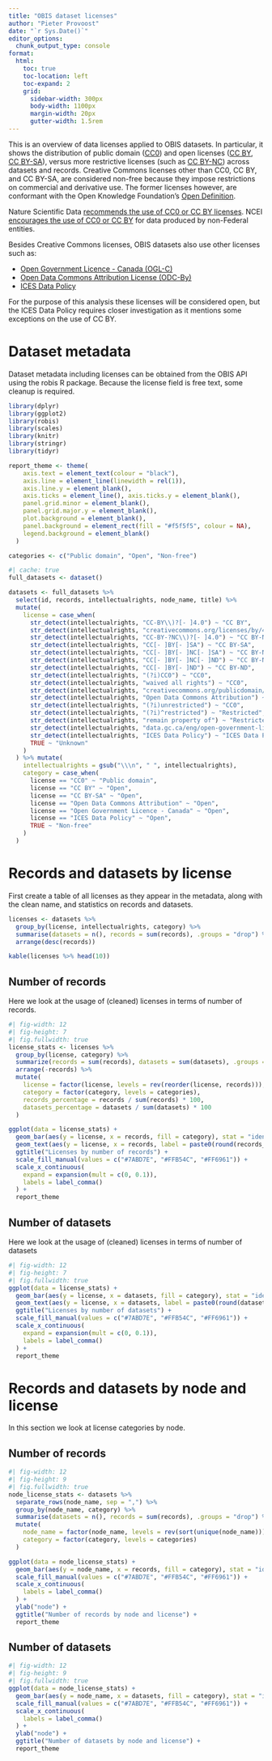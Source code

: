 ```yaml
---
title: "OBIS dataset licenses"
author: "Pieter Provoost"
date: "`r Sys.Date()`"
editor_options: 
  chunk_output_type: console
format:
  html:
    toc: true
    toc-location: left
    toc-expand: 2
    grid:
      sidebar-width: 300px
      body-width: 1100px
      margin-width: 20px
      gutter-width: 1.5rem
---
```


This is an overview of data licenses applied to OBIS datasets. In particular, it shows the distribution of public domain ([CC0](https://creativecommons.org/public-domain/cc0/)) and open licenses ([CC BY](https://creativecommons.org/licenses/by/4.0/), [CC BY-SA](https://creativecommons.org/licenses/by-sa/4.0/)), versus more restrictive licenses (such as [CC BY-NC](https://creativecommons.org/licenses/by-nc/4.0/)) across datasets and records. Creative Commons licenses other than CC0, CC BY, and CC BY-SA, are considered non-free because they impose restrictions on commercial and derivative use. The former licenses however, are conformant with the Open Knowledge Foundation's [Open Definition](https://opendefinition.org/).

Nature Scientific Data [recommends the use of CC0 or CC BY licenses](https://www.nature.com/sdata/policies/repositories). NCEI [encourages the use of CC0 or CC BY](https://www.ncei.noaa.gov/archive) for data produced by non-Federal entities.

Besides Creative Commons licenses, OBIS datasets also use other licenses such as:

- [Open Government Licence - Canada (OGL-C)](https://open.canada.ca/en/open-government-licence-canada)
- [Open Data Commons Attribution License (ODC-By)](https://opendatacommons.org/licenses/by/1-0/)
- [ICES Data Policy](https://www.ices.dk/data/guidelines-and-policy/pages/ices-data-policy.aspx)

For the purpose of this analysis these licenses will be considered open, but the ICES Data Policy requires closer investigation as it mentions some exceptions on the use of CC BY.

# Dataset metadata

Dataset metadata including licenses can be obtained from the OBIS API using the robis R package. Because the license field is free text, some cleanup is required.

```r
library(dplyr)
library(ggplot2)
library(robis)
library(scales)
library(knitr)
library(stringr)
library(tidyr)

report_theme <- theme(
    axis.text = element_text(colour = "black"),
    axis.line = element_line(linewidth = rel(1)),
    axis.line.y = element_blank(),
    axis.ticks = element_line(), axis.ticks.y = element_blank(),
    panel.grid.minor = element_blank(),
    panel.grid.major.y = element_blank(),
    plot.background = element_blank(),
    panel.background = element_rect(fill = "#f5f5f5", colour = NA),
    legend.background = element_blank()
  )

categories <- c("Public domain", "Open", "Non-free")
```

```r
#| cache: true
full_datasets <- dataset()
```

```r
datasets <- full_datasets %>% 
  select(id, records, intellectualrights, node_name, title) %>% 
  mutate(
    license = case_when(
      str_detect(intellectualrights, "CC-BY\\)?[- ]4.0") ~ "CC BY",
      str_detect(intellectualrights, "creativecommons.org/licenses/by/4.0") ~ "CC BY",
      str_detect(intellectualrights, "CC-BY-?NC\\)?[- ]4.0") ~ "CC BY-NC",
      str_detect(intellectualrights, "CC[- ]BY[- ]SA") ~ "CC BY-SA",
      str_detect(intellectualrights, "CC[- ]BY[- ]NC[- ]SA") ~ "CC BY-NC-SA",
      str_detect(intellectualrights, "CC[- ]BY[- ]NC[- ]ND") ~ "CC BY-NC-ND",
      str_detect(intellectualrights, "CC[- ]BY[- ]ND") ~ "CC BY-ND",
      str_detect(intellectualrights, "(?i)CC0") ~ "CC0",
      str_detect(intellectualrights, "waived all rights") ~ "CC0",
      str_detect(intellectualrights, "creativecommons.org/publicdomain/zero/1\\.0") ~ "CC0",
      str_detect(intellectualrights, "Open Data Commons Attribution") ~ "Open Data Commons Attribution",
      str_detect(intellectualrights, "(?i)unrestricted") ~ "CC0",
      str_detect(intellectualrights, "(?i)^restricted") ~ "Restricted",
      str_detect(intellectualrights, "remain property of") ~ "Restricted",
      str_detect(intellectualrights, "data.gc.ca/eng/open-government-licence-canada") ~ "Open Government Licence - Canada",
      str_detect(intellectualrights, "ICES Data Policy") ~ "ICES Data Policy",
      TRUE ~ "Unknown"
    )
  ) %>% mutate(
    intellectualrights = gsub("\\\n", " ", intellectualrights),    
    category = case_when(
      license == "CC0" ~ "Public domain",
      license == "CC BY" ~ "Open",
      license == "CC BY-SA" ~ "Open",
      license == "Open Data Commons Attribution" ~ "Open",
      license == "Open Government Licence - Canada" ~ "Open",
      license == "ICES Data Policy" ~ "Open",
      TRUE ~ "Non-free"
    )
  )
```

# Records and datasets by license

First create a table of all licenses as they appear in the metadata, along with the clean name, and statistics on records and datasets.

```r
licenses <- datasets %>% 
  group_by(license, intellectualrights, category) %>%
  summarise(datasets = n(), records = sum(records), .groups = "drop") %>%
  arrange(desc(records))

kable(licenses %>% head(10))
```

## Number of records

Here we look at the usage of (cleaned) licenses in terms of number of records.

```r
#| fig-width: 12
#| fig-height: 7
#| fig.fullwidth: true
license_stats <- licenses %>% 
  group_by(license, category) %>% 
  summarize(records = sum(records), datasets = sum(datasets), .groups = "drop") %>% 
  arrange(-records) %>% 
  mutate(
    license = factor(license, levels = rev(reorder(license, records))),
    category = factor(category, levels = categories),
    records_percentage = records / sum(records) * 100,
    datasets_percentage = datasets / sum(datasets) * 100
  )

ggplot(data = license_stats) +
  geom_bar(aes(y = license, x = records, fill = category), stat = "identity") +
  geom_text(aes(y = license, x = records, label = paste0(round(records_percentage, 1), "%")), vjust = 0.5, hjust = -0.2) +
  ggtitle("Licenses by number of records") +
  scale_fill_manual(values = c("#7ABD7E", "#FFB54C", "#FF6961")) +
  scale_x_continuous(
    expand = expansion(mult = c(0, 0.1)),
    labels = label_comma()
  ) +
  report_theme
```

## Number of datasets

Here we look at the usage of (cleaned) licenses in terms of number of datasets

```r
#| fig-width: 12
#| fig-height: 7
#| fig.fullwidth: true
ggplot(data = license_stats) +
  geom_bar(aes(y = license, x = datasets, fill = category), stat = "identity") +
  geom_text(aes(y = license, x = datasets, label = paste0(round(datasets_percentage, 1), "%")), vjust = 0.5, hjust = -0.2) +
  ggtitle("Licenses by number of datasets") +
  scale_fill_manual(values = c("#7ABD7E", "#FFB54C", "#FF6961")) +
  scale_x_continuous(
    expand = expansion(mult = c(0, 0.1)),
    labels = label_comma()
  ) +
  report_theme
```

# Records and datasets by node and license

In this section we look at license categories by node.

## Number of records

```r
#| fig-width: 12
#| fig-height: 9
#| fig.fullwidth: true
node_license_stats <- datasets %>%
  separate_rows(node_name, sep = ",") %>% 
  group_by(node_name, category) %>%
  summarise(datasets = n(), records = sum(records), .groups = "drop") %>% 
  mutate(
    node_name = factor(node_name, levels = rev(sort(unique(node_name)))),
    category = factor(category, levels = categories)
  )

ggplot(data = node_license_stats) +
  geom_bar(aes(y = node_name, x = records, fill = category), stat = "identity") +
  scale_fill_manual(values = c("#7ABD7E", "#FFB54C", "#FF6961")) +
  scale_x_continuous(
    labels = label_comma()
  ) +
  ylab("node") +
  ggtitle("Number of records by node and license") +
  report_theme
```

## Number of datasets

```r
#| fig-width: 12
#| fig-height: 9
#| fig.fullwidth: true
ggplot(data = node_license_stats) +
  geom_bar(aes(y = node_name, x = datasets, fill = category), stat = "identity") +
  scale_fill_manual(values = c("#7ABD7E", "#FFB54C", "#FF6961")) +
  scale_x_continuous(
    labels = label_comma()
  ) +
  ylab("node") +
  ggtitle("Number of datasets by node and license") +
  report_theme
```